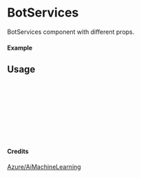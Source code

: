 
<Meta of={BotServices} title="Azure/AiMachineLearning/BotServices" />

# BotServices

BotServices component with different props.

#### Example

<Canvas of={BotServices.Primary} />

## Usage

```ts
import { BotServices } from "yadl-ui";

const Example = () => {
  return (
      <BotServices />
  );
};

export default Example;
```

#### Credits
[Azure/AiMachineLearning](https://learn.microsoft.com/en-us/azure/architecture/icons/)
